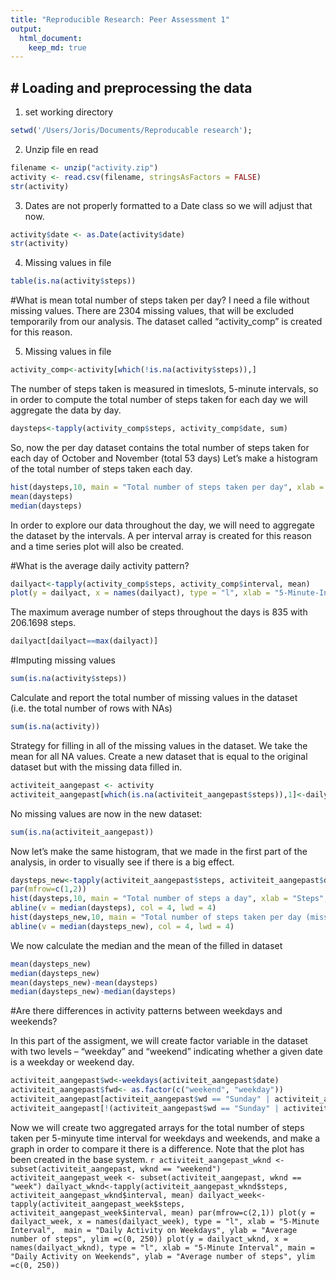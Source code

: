```yaml
---
title: "Reproducible Research: Peer Assessment 1"
output: 
  html_document:
    keep_md: true
---
```

# Loading and preprocessing the data
-------------------------------------------------
1. set working directory
```r
setwd('/Users/Joris/Documents/Reproducable research');
```
2. Unzip file en read
```r
filename <- unzip("activity.zip")
activity <- read.csv(filename, stringsAsFactors = FALSE)
str(activity)
```
3. Dates are not properly formatted to a Date class so we will adjust that now.
```r
activity$date <- as.Date(activity$date)
str(activity)
```
4. Missing values in file
```r
table(is.na(activity$steps))
```
#What is mean total number of steps taken per day?
I need a file without missing values. There are 2304 missing values, that will be excluded temporarily from our analysis. The dataset called “activity_comp” is created for this reason.

5. Missing values in file
```r
activity_comp<-activity[which(!is.na(activity$steps)),]
```
The number of steps taken is measured in timeslots, 5-minute intervals, so in order to compute the total number of steps taken for each day we will aggregate the data by day. 
```r
daysteps<-tapply(activity_comp$steps, activity_comp$date, sum)
```
So, now the per day dataset contains the total number of steps taken for each day of October and November (total 53 days)
Let's make a histogram of the total number of steps taken each day.
```r
hist(daysteps,10, main = "Total number of steps taken per day", xlab = "")
mean(daysteps)
median(daysteps)
```
In order to explore our data throughout the day, we will need to aggregate the dataset by the intervals. A per interval array is created for this reason and a time series plot will also be created. 

#What is the average daily activity pattern?
```r
dailyact<-tapply(activity_comp$steps, activity_comp$interval, mean)
plot(y = dailyact, x = names(dailyact), type = "l", xlab = "5-Minute-Interval", main = "Daily Activity Pattern", ylab = "Average number of steps")
```
The maximum average number of steps throughout the days is 835 with 206.1698 steps.
```r
dailyact[dailyact==max(dailyact)]
```
#Imputing missing values
```r
sum(is.na(activity$steps))
```
Calculate and report the total number of missing values in the dataset (i.e. the total number of rows with NAs)
```r
sum(is.na(activity))
```
Strategy for filling in all of the missing values in the dataset. We take the mean for all NA values. Create a new dataset that is equal to the original dataset but with the missing data filled in.
```r
activiteit_aangepast <- activity
activiteit_aangepast[which(is.na(activiteit_aangepast$steps)),1]<-dailyact[as.character(activiteit_aangepast[which(is.na(activiteit_aangepast$steps)),3])]
```
No missing values are now in the new dataset: 
```r
sum(is.na(activiteit_aangepast))
```
Now let's make the same histogram, that we made in the first part of the analysis, in order to visually see if there is a big effect.
```r
daysteps_new<-tapply(activiteit_aangepast$steps, activiteit_aangepast$date, sum)
par(mfrow=c(1,2))
hist(daysteps,10, main = "Total number of steps a day", xlab = "Steps", ylim =c(0, 25))
abline(v = median(daysteps), col = 4, lwd = 4)
hist(daysteps_new,10, main = "Total number of steps taken per day (missing values replaced with mean of interval)", xlab = "Steps",ylim =c(0, 25))
abline(v = median(daysteps_new), col = 4, lwd = 4)
```
We now calculate the median and the mean of the filled in dataset
```r
mean(daysteps_new)
median(daysteps_new)
mean(daysteps_new)-mean(daysteps)
median(daysteps_new)-median(daysteps)
```
#Are there differences in activity patterns between weekdays and weekends?

In this part of the assigment, we will create factor variable in the dataset with two levels – “weekday” and “weekend” indicating whether a given date is a weekday or weekend day.
```r
activiteit_aangepast$wd<-weekdays(activiteit_aangepast$date)
activiteit_aangepast$fwd<- as.factor(c("weekend", "weekday"))
activiteit_aangepast[activiteit_aangepast$wd == "Sunday" | activiteit_aangepast$wd == "Saturday" ,5]<- factor("weekend")
activiteit_aangepast[!(activiteit_aangepast$wd == "Sunday" | activiteit_aangepast$wd == "Saturday"),5 ]<- factor("weekday")
```
Now we will create two aggregated arrays for the total number of steps taken per 5-minyute time interval for weekdays and weekends, and make a graph in order to compare it there is a difference. Note that the plot has been created in the base system.
```r
activiteit_aangepast_wknd <- subset(activiteit_aangepast, wknd == "weekend") 
activiteit_aangepast_week <- subset(activiteit_aangepast, wknd == "week")
dailyact_wknd<-tapply(activiteit_aangepast_wknd$steps, activiteit_aangepast_wknd$interval, mean)
dailyact_week<-tapply(activiteit_aangepast_week$steps, activiteit_aangepast_week$interval, mean)
par(mfrow=c(2,1))
plot(y = dailyact_week, x = names(dailyact_week), type = "l", xlab = "5-Minute Interval",  main = "Daily Activity on Weekdays", ylab = "Average number of steps", ylim =c(0, 250))
plot(y = dailyact_wknd, x = names(dailyact_wknd), type = "l", xlab = "5-Minute Interval", main = "Daily Activity on Weekends", ylab = "Average number of steps", ylim =c(0, 250))```

